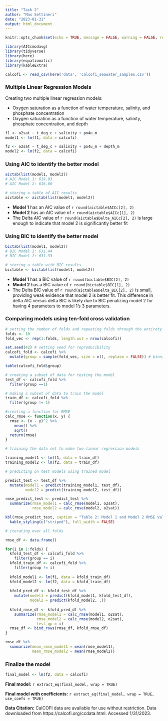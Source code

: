 ```yaml
---
title: "Task 2"
author: "Max Settineri"
date: "2023-01-31"
output: html_document
---
```


```r
knitr::opts_chunk$set(echo = TRUE, message = FALSE, warning = FALSE, results = FALSE)

library(AICcmodavg)
library(tidyverse)
library(here)
library(equatiomatic)
library(kableExtra)
```

```r
calcofi <- read_csv(here('data', 'calcofi_seawater_samples.csv')) 
```

### Multiple Linear Regression Models

Creating two multiple linear regression models:

- Oxygen saturation as a function of water temperature, salinity, and phosphate concentration
- Oxygen saturation as a function of water temperature, salinity, phosphate concentration, and depth

```r
f1 <- o2sat ~ t_deg_c + salinity + po4u_m
model1 <- lm(f1, data = calcofi)

f2 <- o2sat ~ t_deg_c + salinity + po4u_m + depth_m
model2 <- lm(f2, data = calcofi)
```

### Using AIC to identify the better model

```r
aictab(list(model1, model2))
# AIC Model 1: 619.03
# AIC Model 2: 616.60

# storing a table of AIC results
aictable <- aictab(list(model1, model2))
```

- **Model 1** has an AIC value of `r round(aictable$AICc[2], 2)`
- **Model 2** has an AIC value of `r round(aictable$AICc[1], 2)`
- The Delta AIC value of `r round(aictable$Delta_AICc[2], 2)` is large enough to indicate that model 2 is significantly better fit

### Using BIC to identify the better model

```r
bictab(list(model1, model2))
# BIC Model 1: 631.44
# BIC Model 2: 631.33

# storing a table with BIC results
bictable <- bictab(list(model1, model2))
```

- **Model 1** has a BIC value of `r round(bictable$BIC[2], 2)`
- **Model 2** has a BIC value of `r round(bictable$BIC[1], 2)`
- The Delta BIC value of `r round(aictable$Delta_BIC[2], 2)` is small, providing weak evidence that model 2 is better fit. This difference in delta AIC versus delta BIC is likely due to BIC penalizing model 2 for having 4 parameters to model 1's 3 parameters. 

### Comparing models using ten-fold cross validation

```r
# setting the number of folds and repeating folds through the entirety of the data frame
folds <- 10
fold_vec <- rep(1:folds, length.out = nrow(calcofi))

set.seed(42) # setting seed for reproducibility 
calcofi_fold <- calcofi %>% 
  mutate(group = sample(fold_vec, size = n(), replace = FALSE)) # binning data into 10 randomly selected groups

table(calcofi_fold$group)

# creating a subset of data for testing the model
test_df <- calcofi_fold %>% 
  filter(group ==1)

# making a subset of data to train the model
train_df <- calcofi_fold %>% 
  filter(group != 1)
```

```r
#creating a function for RMSE
calc_rmse <- function(x, y) {
  rmse <- (x - y)^2 %>% 
    mean() %>% 
    sqrt()
  return(rmse)
}
```

```r
# training the data set to make two linear regression models

training_model1 <- lm(f1, data = train_df)
training_model2 <- lm(f2, data = train_df)

# predicting on test models using trained model

predict_test <- test_df %>% 
  mutate(model1 = predict(training_model1, test_df),
         model2 = predict(training_model2, test_df))

rmse_predict_test <- predict_test %>% 
  summarize(rmse_model1 = calc_rmse(model1, o2sat),
            rmse_model2 = calc_rmse(model2, o2sat))

kbl(rmse_predict_test, caption = "Table 2: Model 1 and Model 2 RMSE Value Outputs") %>% 
  kable_styling(c("striped"), full_width = FALSE)
```


```r
# iterating over all folds

rmse_df <- data.frame()

for(i in 1:folds) {
  kfold_test_df <- calcofi_fold %>% 
    filter(group == i)
  kfold_train_df <- calcofi_fold %>% 
    filter(group != i)
  
  kfold_model1 <- lm(f1, data = kfold_train_df)
  kfold_model2 <- lm(f2, data = kfold_train_df)
  
  kfold_pred_df <- kfold_test_df %>% 
    mutate(model1 = predict(kfold_model1, kfold_test_df),
           model2 = predict(kfold_model2, .))
  
  kfold_rmse_df <- kfold_pred_df %>% 
    summarize(rmse_model1 = calc_rmse(model1, o2sat),
              rmse_model2 = calc_rmse(model2, o2sat),
              test_gp = i)
  rmse_df <- bind_rows(rmse_df, kfold_rmse_df)
}

rmse_df %>% 
  summarize(mean_rmse_model1 = mean(rmse_model1),
            mean_rmse_model2 = mean(rmse_model2))
```

### Finalize the model

```r
final_model <- lm(f2, data = calcofi)
```

**Final model:**
`r extract_eq(final_model, wrap = TRUE)`

**Final model with coefficients:**
`r extract_eq(final_model, wrap = TRUE, use_coefs = TRUE)`


**Data Citation:** CalCOFI data are available for use without restriction. Data downloaded from https://calcofi.org/ccdata.html.  Accessed 1/31/2023.
